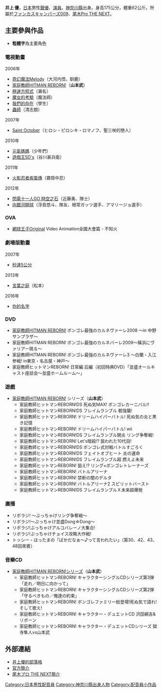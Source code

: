 {{BLP unsourced|time=2020-06-27T23:27:06+00:00}}
{{Japanese|japanese=井上 優|kana=いのうえ すぐる|romaji=Inoue Suguru}}
'''井上 優'''{{BD|1981年|12月4日}}，[[日本|日本]]男性[[聲優|聲優]]、[[演員|演員]]。[[神奈川縣|神奈川縣]]出身。身高175公分，體重62公斤。所屬於[[ファンカスキャンパーズ009|ファンカスキャンパーズ009]]、[[尾木Pro_THE_NEXT|尾木Pro THE NEXT]]。

==主要參與作品==
* '''粗體字'''為主要角色
===電視動畫===
;2006年
* [[奇幻魔法Melody|奇幻魔法Melody]]（大河内悟、馴鹿）
* [[家庭教師HITMAN_REBORN!|家庭教師HITMAN REBORN!]]（'''山本武'''）
* [[極速方程式|極速方程式]]（瀨名）
* [[魔女的考驗|魔女的考驗]]（魔法師）
* [[我們的存在|我們的存在]]（學生）
* [[蟲師|蟲師]]（清志朗）
;2007年
* [[Saint_October|Saint October]]（ヒロシ・ピロシキ・ロマノフ、聖三咲的戀人）
;2010年
* [[元氣媽媽|元氣媽媽]]（少年們）
* [[遊戲王5D's|遊戲王5D's]]（谷川甚兵衛）
;2011年
* [[火影忍者疾風傳|火影忍者疾風傳]]（霧隠中忍）
;2012年
* [[閃電十一人GO|閃電十一人GO 時空之石]]（近藤勇、隊士）
* [[向銀河開球|向銀河開球]]（浮島悠斗、隊友、根常ガッツ選手、アマリージョ選手）

===OVA===
*[[網球王子|網球王子]]Original Video Animation全國大會篇 - 不知火

===劇場版動畫===
;2007年
* [[秒速5公分|秒速5公分]]
;2013年
* [[言葉之庭|言葉之庭]]（松本）                                           
;2016年
*[[你的名字|你的名字]]

===DVD===
*[[家庭教師HITMAN_REBORN!|家庭教師HITMAN REBORN!]] ボンゴレ最強のカルネヴァーレ2008 〜in 中野サンプラザ〜
*家庭教師HITMAN REBORN! ボンゴレ最強のカルネバーレ2009～橫浜にヴァリアー現る～
*家庭教師HITMAN REBORN! ボンゴレ最強のカルネヴァーレ3 ～白蘭・入江参戦! in東京・名古屋・神戸～
*家庭教師ヒットマンREBORN! 日常編 后編（初回特典DVD）「並盛オールキャスト座談会〜並盛ホームルーム〜」

===遊戲===
*[[家庭教師HITMAN_REBORN!|家庭教師HITMAN REBORN!]] シリーズ（'''山本武'''）
**家庭教師ヒットマンREBORN!DS 死ぬ気MAX! ボンゴレカーニバル!! 
**家庭教師ヒットマンREBORN!DS フレイムランブル 骸強襲! 
**家庭教師ヒットマンREBORN! ドリームハイパーバトル! 死ぬ気の炎と黒き記憶 
**家庭教師ヒットマンREBORN! ドリームハイパーバトル! wii 
**家庭教師ヒットマンREBORN!DS フレイムランブル開炎 リング争奪戦! 
**家庭教師ヒットマンREBORN! Let's暗殺!? 狙われた10代目! 
**家庭教師ヒットマンREBORN!DS ボンゴレ式対戦バトルすごろく 
**家庭教師ヒットマンREBORN!DS フェイトオブヒート 炎の運命 
**家庭教師ヒットマンREBORN!DS フレイムランブル超 燃えよ未来 
**家庭教師ヒットマンREBORN! 狙え!? リング×ボンゴレトレーナーズ 
**家庭教師ヒットマンREBORN! バトルアリーナ 
**家庭教師ヒットマンREBORN! 禁断の闇のデルタ
**家庭教師ヒットマンREBORN! バトルアリーナ2 スピリットバースト
**家庭教師ヒットマンREBORN!DS フレイムランブルＸ未来超爆発

===廣播===
*リボラジ! 〜ぶっちゃけリング争奪戦〜 
*リボラジ!〜ぶっちゃけ並盛Dong☆Dong〜
*リボラジ!ぶっちゃけアルコバレーノ大集合!
*リボラジ!ぶっちゃけチョイス攻略大作戦!
*トッシー・ほったまの「ばかだなぁ～♪って言われたい」（第30、42、43、48回來賓）

===音樂CD===
*[[家庭教師HITMAN_REBORN!|家庭教師HITMAN REBORN!]]シリーズ（'''山本武'''） 
**家庭教師ヒットマンREBORN! キャラクターシングルCDシリーズ第3弾「走れ／明日に向かって」
**家庭教師ヒットマンREBORN! キャラクターシングルCDシリーズ第2弾「守るべきもの／俺達の約束」
**家庭教師ヒットマンREBORN! ボンゴレファミリー総登場!死ぬ気で語れ!そして歌え!
**家庭教師ヒットマンREBORN! キャラクター・デュエットCD 沢田綱吉&リボーン
**家庭教師ヒットマンREBORN! キャラクター・デュエットCDシリーズ 獄寺隼人vs山本武

==外部連結==
*[https://web.archive.org/web/20141104105849/http://blog.livedoor.jp/sugu_tornado/ 井上優的部落格]
*[https://web.archive.org/web/20070718004200/http://www.funcascampers.com/suguru.html 官方簡介]
*[https://web.archive.org/web/20100530083334/http://www.oginext.com/men/inoue.html 尾木プロ THE NEXT簡介]

{{DEFAULTSORT:Inoue Suguru}}
[[Category:日本男性配音員|Category:日本男性配音員]]
[[Category:神奈川縣出身人物|Category:神奈川縣出身人物]]
[[Category:配音員小作品|Category:配音員小作品]]